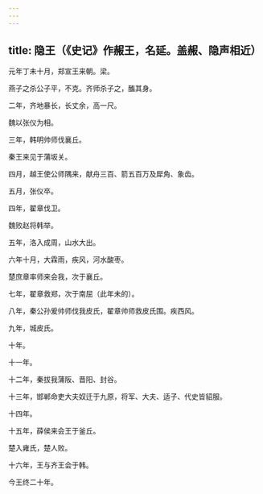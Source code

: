 ```yaml
---
---
---
```

title: 隐王（《史记》作赧王，名延。盖赧、隐声相近）
---



元年丁未十月，郑宣王来朝。梁。

燕子之杀公子平，不克。齐师杀子之，醢其身。

二年，齐地暴长，长丈余，高一尺。

魏以张仪为相。

三年，韩明帅师伐襄丘。

秦王来见于蒲坂关。

四月，越王使公师隅来，献舟三百、箭五百万及犀角、象齿。

五月，张仪卒。

四年，翟章伐卫。

魏败赵将韩举。

五年，洛入成周，山水大出。

六年十月，大霖雨，疾风，河水酸枣。

楚庶章率师来会我，次于襄丘。

七年，翟章救郑，次于南屈（此年未的）。

八年，秦公孙爰帅师伐我皮氏，翟章帅师救皮氏围。疾西风。

九年，城皮氏。

十年。

十一年。

十二年，秦拔我蒲阪、晋阳、封谷。

十三年，邯郸命吏大夫奴迁于九原，将军、大夫、适子、代史皆貂服。

十四年。

十五年，薛侯来会王于釜丘。

楚入雍氏，楚人败。

十六年，王与齐王会于韩。

今王终二十年。